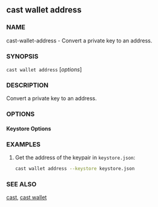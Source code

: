 
## cast wallet address

### NAME

cast-wallet-address - Convert a private key to an address.

### SYNOPSIS

`cast wallet address` [*options*]

### DESCRIPTION

Convert a private key to an address.

### OPTIONS

#### Keystore Options

<WalletOptionsRaw />
<WalletOptionsKeystore />
<WalletOptionsHardware />

<CommonOptions />

### EXAMPLES

1. Get the address of the keypair in `keystore.json`:
   ```sh
   cast wallet address --keystore keystore.json
   ```

### SEE ALSO

[cast](/reference/cast/cast.mdx), [cast wallet](/reference/cast/cast-wallet.mdx)
